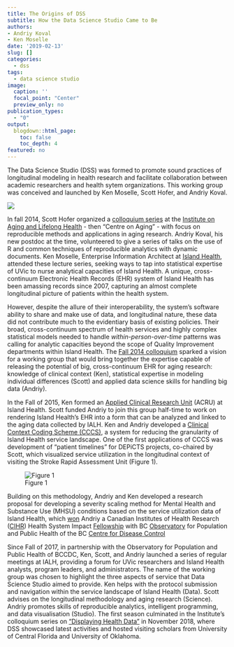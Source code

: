 ```yaml
---
title: The Origins of DSS
subtitle: How the Data Science Studio Came to Be
authors:
- Andriy Koval
- Ken Moselle
date: '2019-02-13'
slug: []
categories:
  - dss
tags:
  - data science studio
image: 
  caption: ''
  focal_point: "Center"
  preview_only: no
publication_types:
  - "0"  
output:
  blogdown::html_page:
    toc: false
    toc_depth: 4
featured: no
---
```


<!-- # Publication type. -->
<!-- # Legend: -->
<!-- # 0 = Uncategorized -->
<!-- # 1 = Conference proceedings -->
<!-- # 2 = Journal -->
<!-- # 3 = Work in progress -->
<!-- # 4 = Technical report -->
<!-- # 5 = Book -->
<!-- # 6 = Book chapter -->

The Data Science Studio (DSS) was formed to promote sound practices of longitudinal modeling in health research and facilitate collaboration between academic researchers and health sytem organizations. This working group was conceived and launched by Ken Moselle, Scott Hofer, and Andriy Koval.  

![](scattered-graphs.png)

In fall 2014, Scott Hofer organized a [colloquium series][colloquiumF14] at the [Institute on Aging and Lifelong Health][ialh] - then “Centre on Aging” -  with focus on reproducible methods and applications in aging research. Andriy Koval, his new postdoc at the time, volunteered to give a series of talks on the use of R and common techniques of reproducible analytics with dynamic documents. Ken Moselle, Enterprise Information Architect at [Island Health][viha], attended these lecture series, seeking ways to tap into statistical expertise of UVic to nurse analytical capacities of Island Health. A unique, cross-continuum Electronic Health Records (EHR) system of Island Health has been amassing records since 2007, capturing an almost complete longitudinal picture of patients within the health system. 


However, despite the allure of their interoperability, the system’s software ability to share and make use of data, and longitudinal nature, these data did not contribute much to the evidentiary basis of existing policies. Their broad, cross-continuum spectrum of health services and highly complex statistical models needed to handle _within-person-over-time_ patterns was calling for analytic capacities beyond the scope of Quality Improvement departments within Island Health. The [Fall 2014 colloquium][colloquiumF14] sparked a vision for a working group that would bring together the expertise capable of releasing the potential of big, cross-continuum EHR for aging research: knowledge of clinical context (Ken), statistical expertise in modeling individual differences (Scott) and applied data science skills for handling big data (Andriy).

In the Fall of 2015, Ken formed an [Applied Clinical Research Unit][github_acru] (ACRU) at Island Health. Scott funded Andriy to join this group half-time to work on rendering Island Health’s EHR into a form that can be analyzed and linked to the aging data collected by IALH. Ken and Andriy developed a [Clinical Context Coding Scheme (CCCS)][cccs_github], a system for reducing the granularity of Island Health service landscape. One of the first applications of CCCS was development of “patient timelines” for DEPiCTS projects, co-chaired by Scott, which visualized service utilization in the longitudinal context of visiting the Stroke Rapid Assessment Unit (Figure 1).

![Figure 1](case-study-A.png)

Building on this methodology, Andriy and Ken developed a research proposal for developing a severity scaling method for Mental Health and Substance Use (MHSU) conditions based on the service utilization data of Island Health, which [won][award] Andriy a Canadian Institutes of Health Research ([CIHR][cihr]) Health System Impact [Fellowship][fellowship] with BC [Observatory][observatory]  for Population and Public Health of the BC [Centre for Disease Control][bccdc]


Since Fall of 2017, in partnership with the Observatory for Population and Public Health of BCCDC, Ken, Scott, and Andriy launched a series of regular meetings at IALH, providing a forum for UVic researchers and Island Health analysts, program leaders, and administrators. The name of the working group was chosen to highlight the three aspects of service that Data Science Studio aimed to provide. Ken helps with the protocol submission and navigation within the service landscape of Island Health (Data). Scott advises on the longitudinal methodology and aging research (Science). Andriy promotes skills of reproducible analytics, intelligent programming, and data visualisation (Studio).  The first season culminated in the Institute’s colloquium series on [“Displaying Health Data”][colloquiumF18] in November 2018, where DSS showcased latest activities and hosted visiting scholars from University of Central Florida and University of Oklahoma.  


[viha]:https://www.islandhealth.ca/
[github_acru]:https://github.com/IHACRU
[cccs_github]:https://github.com/IHACRU/clinical-context-coding-scheme
[colloquiumF14]:http://ialsa.github.io/COAG-colloquium-2014F/ 
[colloquiumF18]:https://github.com/dss-ialh/displaying-health-data 
[ialh]:https://www.uvic.ca/research/centres/aging/
[award]:http://www.newswire.ca/news-releases/minister-ginette-petitpas-taylor-announces-a-58-million-investment-in-programs-to-give-health-research-trainees-hands-on-work-experience-649094743.html
[fellowship]:http://www.cihr-irsc.gc.ca/e/50268.html
[observatory]:http://www.bccdc.ca/our-services/programs/bc-observatory-for-pop-public-health
[bccdc]:http://www.bccdc.ca/
[cihr]:http://www.cihr-irsc.gc.ca/
